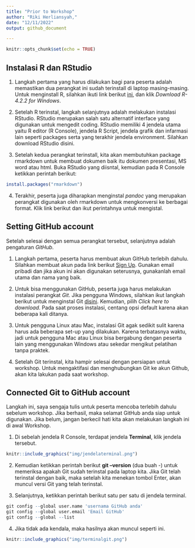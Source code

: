 ```yaml
---
title: "Prior to Workshop"
author: "Riki Herliansyah,"
date: "12/11/2022"
output: github_document

---
```


```r
knitr::opts_chunk$set(echo = TRUE)
```

## Instalasi R dan RStudio

1. Langkah pertama yang harus dilakukan bagi para peserta adalah memastikan dua perangkat ini sudah terinstall di laptop masing-masing. Untuk menginstall R, silahkan ikuti link berikut [ini](https://cran.r-project.org/bin/windows/base/), dan klik *Download R-4.2.2 for Windows*. 

2. Setelah R terinstal, langkah selanjutnya adalah melakukan instalasi RStudio. RStudio merupakan salah satu alternatif interface yang digunakan untuk mengedit coding. RStudio memiliki 4 jendela utama yaitu R editor (R Console), jendela R Script, jendela grafik dan infarmasi lain seperti packages serta yang terakhir jendela environment. Silahkan download RStudio disini.

3. Setelah kedua perangkat terinstall, kita akan membutuhkan package rmarkdown untuk membuat dokumen baik itu dokumen presentasi, MS word atau html. Buka RStudio yang diisntal, kemudian pada R Console ketikkan perintah berikut:

```r
install.packages("rmarkdown")
```

4. Terakhir, peserta juga diharapkan menginstal *pandoc* yang merupakan perangkat digunakan oleh rmarkdown untuk mengkonversi ke berbagai format. Klik link berikut dan ikut perintahnya untuk mengistal.

## Setting GitHub account

Setelah selesai dengan semua perangkat tersebut, selanjutnya adalah pengaturan *GitHub*. 

1. Langkah pertama, peserta harus membuat akun GitHub terlebih dahulu. Silahkan membuat akun pada link berikut [Sign Up](https://github.com/). Gunakan email pribadi dan jika akun ini akan digunakan seterusnya, gunakanlah email utama dan nama yang baik. 

2. Untuk bisa menggunakan GitHub, peserta juga harus melakukan instalasi perangkat *Git*. Jika pengguna Windows, silahkan ikut langkah berikut untuk menginstal Git [disini](https://git-scm.com/download/win). Kemudian, pilih *Click here to download*. Pada saat proses instalasi, centang opsi default karena akan beberapa kali ditanya.

3. Untuk pengguna Linux atau Mac, instalasi Git agak sedikit sulit karena harus ada beberapa set-up yang dilakukan. Karena terbatasnya waktu, jadi untuk pengguna Mac atau Linux bisa bergabung dengan peserta lain yang menggunakan Windows atau sekedar mengikut pelatihan tanpa praktek.

4. Setelah Git terinstal, kita hampir selesai dengan persiapan untuk workshop. Untuk mengaktifasi dan menghubungkan Git ke akun Github, akan kita lakukan pada saat workshop. 

## Connected Git to GitHub account

Langkah ini, saya sengaja tulis untuk peserta mencoba terlebih dahulu sebelum workshop. Jika berhasil, maka selamat GitHub anda siap untuk digunakan. Jika belum, jangan berkecil hati kita akan melakukan langkah ini di awal Workshop. 

1. Di sebelah jendela R Console, terdapat jendela **Terminal**, klik jendela tersebut. 

```r
knitr::include_graphics("img/jendelaterminal.png")
```

2. Kemudian ketikkan perintah berikut **git --version** (dua buah -) untuk memeriksa apakah Git sudah terinstal pada laptop kita. Jika Git telah terinstal dengan baik, maka setelah kita menekan tombol Enter, akan muncul versi Git yang telah terinstal.

3.  Selanjutnya, ketikkan perintah berikut satu per satu di jendela terminal. 

```r

git config --global user.name 'usernama GitHub anda'
git config --global user.email 'Email GitHub'
git config --global --list

```
  
4. Jika tidak ada kendala, maka hasilnya akan muncul seperti ini.

```r
knitr::include_graphics("img/terminalgit.png")
```
